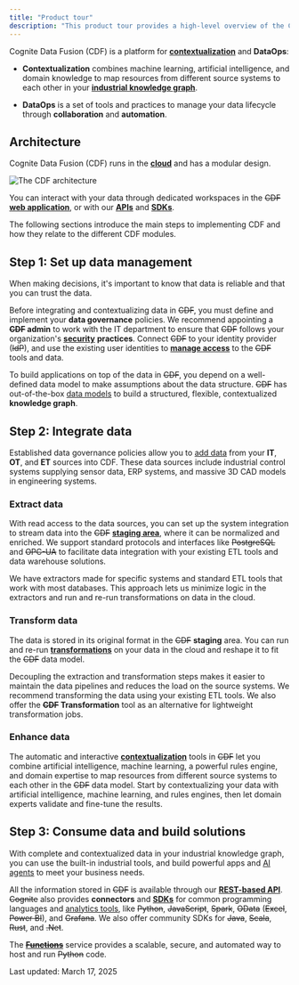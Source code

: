 ```yaml
---
title: "Product tour"
description: "This product tour provides a high-level overview of the Cognite Data Fusion (CDF) architecture and the main steps to fast-track your ."
---
```


Cognite Data Fusion (CDF) is a platform for [**contextualization**](/cdf/integration/concepts/contextualization/) and **DataOps**:

* **Contextualization** combines machine learning, artificial intelligence, and domain knowledge to map resources from different source systems to each other in your [**industrial knowledge graph**](/cdf/dm/).

* **DataOps** is a set of tools and practices to manage your data lifecycle through **collaboration** and **automation**.

## Architecture[​](#architecture "Direct link to heading")

Cognite Data Fusion (CDF) runs in the [**cloud**](/cdf/admin/clusters_regions) and has a modular design.

![The CDF architecture](\images\cdf\learn\cdf_basics\\-cognite\docs-portal-images\1.0.0\images\cdf\learn\cdf_architecture2.svg)

You can interact with your data through dedicated workspaces in the ~~CDF~~ [**web application**](/cdf/industrial_tools/), or with our [**APIs**](https://developer.cognite.com/api/) and [**SDKs**](https://developer.cognite.com/sdks/).

The following sections introduce the main steps to implementing CDF and how they relate to the different CDF modules.

## Step 1: Set up data management[​](#step-1 "Direct link to heading")

When making decisions, it's important to know that data is reliable and that you can trust the data.

Before integrating and contextualizing data in ~~CDF~~, you must define and implement your **data governance** policies. We recommend appointing a **~~CDF~~ admin** to work with the IT department to ensure that ~~CDF~~ follows your organization's [**security**](/cdf/trust/security/security_intro) **practices**. Connect ~~CDF~~ to your identity provider (~~IdP~~), and use the existing user identities to [**manage access**](/cdf/access) to the ~~CDF~~ tools and data.

To build applications on top of the data in ~~CDF~~, you depend on a well-defined data model to make assumptions about the data structure. ~~CDF~~ has out-of-the-box [data models](/cdf/dm/) to build a structured, flexible, contextualized **knowledge graph**.

## Step 2: Integrate data[​](#step-2 "Direct link to heading")

Established data governance policies allow you to [add data](/cdf/integration/) from your **IT**, **OT**, and **ET** sources into CDF. These data sources include industrial control systems supplying sensor data, ERP systems, and massive 3D CAD models in engineering systems.

### Extract data[​](#extract-data "Direct link to heading")

With read access to the data sources, you can set up the system integration to stream data into the ~~CDF~~ [**staging area**](/cdf/integration/guides/extraction/raw_explorer), where it can be normalized and enriched. We support standard protocols and interfaces like ~~PostgreSQL~~ and ~~OPC-UA~~ to facilitate data integration with your existing ETL tools and data warehouse solutions.

We have extractors made for specific systems and standard ETL tools that work with most databases. This approach lets us minimize logic in the extractors and run and re-run transformations on data in the cloud.

### Transform data[​](#transform-data "Direct link to heading")

The data is stored in its original format in the ~~CDF~~ **staging** area. You can run and re-run [**transformations**](/cdf/integration/concepts/transformation/) on your data in the cloud and reshape it to fit the ~~CDF~~ data model.

Decoupling the extraction and transformation steps makes it easier to maintain the data pipelines and reduces the load on the source systems. We recommend transforming the data using your existing ETL tools. We also offer the **~~CDF~~ Transformation** tool as an alternative for lightweight transformation jobs.

### Enhance data[​](#enhance-data "Direct link to heading")

The automatic and interactive [**contextualization**](/cdf/integration/concepts/contextualization/) tools in ~~CDF~~ let you combine artificial intelligence, machine learning, a powerful rules engine, and domain expertise to map resources from different source systems to each other in the ~~CDF~~ data model. Start by contextualizing your data with artificial intelligence, machine learning, and rules engines, then let domain experts validate and fine-tune the results.

## Step 3: Consume data and build solutions[​](#step-3 "Direct link to heading")

With complete and contextualized data in your industrial knowledge graph, you can use the built-in industrial tools, and build powerful apps and [AI agents](/cdf/atlas_ai/) to meet your business needs.

All the information stored in ~~CDF~~ is available through our [**REST-based API**](https://developer.cognite.com/api/). ~~Cognite~~ also provides **connectors** and [**SDKs**](https://developer.cognite.com/sdks/) for common programming languages and [analytics tools](/cdf/data_science/guides/ds_tools), like ~~Python~~, ~~JavaScript~~, ~~Spark~~, ~~OData~~ (~~Excel~~, ~~Power BI~~), and ~~Grafana~~. We also offer community SDKs for ~~Java~~, ~~Scala~~, ~~Rust~~, and ~~.Net~~.

The [**~~Functions~~**](/cdf/functions/admin) service provides a scalable, secure, and automated way to host and run ~~Python~~ code.

Last updated: March 17, 2025
